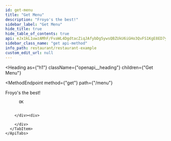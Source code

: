 ```yaml
---
id: get-menu
title: "Get Menu"
description: "Froyo's the best!"
sidebar_label: "Get Menu"
hide_title: true
hide_table_of_contents: true
api: eJx1kL1uwzAMhF/FvaWL4DgdtacZiqJAfybDg5ywsQBZUkU6iGHo3QvFS1KgE8ED7yOPC8ScGLotdYtO4Uh8SDaKDR4azynM4ZErGajqieUBCok4Bs/E0AuemqaUe9fbC3JWGEmGcITGiQQK0cgAjc1IfoKC9d+hWMWKI2i8E4uZkvFS7S5mjI6gcKbEK3NbN3WDv/d9XAerG7FGVoiBZTS+4L0ZC31PUr2ui+8ICw7BC3n5J6zMsdiFLrKJzlhf8FNyxbkGanEN1CkMgaX0y9Ibpq/kci7yz0Rphm47hbNJ1vQlbtvdPmi/+0TOvxhtg/Q=
sidebar_class_name: "get api-method"
info_path: restaurant/restaurant-example
custom_edit_url: null
---
```



<Heading
  as={"h1"}
  className={"openapi__heading"}
  children={"Get Menu"}
>
</Heading>

<MethodEndpoint
  method={"get"}
  path={"/menu"}
>
  
</MethodEndpoint>



Froyo's the best!

<div>
  <div>
    <ApiTabs
      label={undefined}
      id={undefined}
    >
      <TabItem
        label={"200"}
        value={"200"}
      >
        <div>
          
          
          OK
          
          
        </div><div>
          
        </div>
      </TabItem>
    </ApiTabs>
  </div>
</div>
      